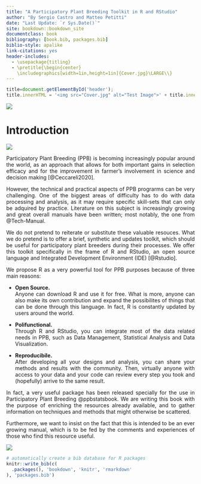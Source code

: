 ```yaml
--- 
title: "A Participatory Plant Breeding Toolkit in R and RStudio"
author: "By Sergio Castro and Matteo Petitti"
date: "Last Update: `r Sys.Date()`"
site: bookdown::bookdown_site
documentclass: book
bibliography: [book.bib, packages.bib]
biblio-style: apalike
link-citations: yes
header-includes:
  - \usepackage{titling}
  - \pretitle{\begin{center}
    \includegraphics[width=1in,height=1in]{Cover.jpg}\LARGE\\}
---
```


```js
title=document.getElementById('header');
title.innerHTML = '<img src="Cover.jpg" alt="Test Image">' + title.innerHTML
```
<style>
body {
text-align: justify}
</style>


![](Cover.jpg)

# Introduction

![](rsrstrip.png)
<style>
body {
text-align: justify}
</style>

Participatory Plant Breeding (PPB) is becoming increasingly popular around the world, as an approach that allows for both important gains in selection efficacy and for the improvement in farmer's involvement in science and decision making [@Ceccareli2020].

However, the technical and practical aspects of PPB prograrms can be very challenging. One of the biggest areas of difficulty has to do with data processing and analysis, as it may require specific skill-sets that can only be adquired by practice. Literature on this subject is increasingly growing and great overall manuals have been written; most notably,  the one from @Tech-Manual.

We do not pretend to reiterate or substitute these valuable resouces. What we do pretend is to offer a brief, synthetic and updates toolkit, which should be useful for participatory plant breeders during their processes. We offer this toolkit specifically in the frame of R and RStudio, an open source language and Integrated Development Environment (IDE) [@Rstudio]. 

We propose R as a very powerful tool for PPB purposes because of three main reasons:

* **Open Source. **\
Anyone can download R and use it for free. What is more, anyone can also make its own contribution and expand the possibilites of things that can be done through this language. In fact, R is constantly updated by users around the world.

* **Polifunctional. **\
Through R and RStudio, you can integrate most of the data related needs in PPB, such as Data Management, Statistical Analysis and Data Visualization.

* **Reproducibile. ** \
After developing all your designs and analysis, you can share your methods and results with the community. Then, virtually anyone with access to your data and your code can review every step you took and (hopefully) arrive to the same result.


In fact, a very useful package has been released specially for the use in Participatory Plant Breeding @ppbstatsbook. We are writing this book with the 
purpose of enriching the resources already available, and to gather information on techniques and methods that might otherwise be scattered.

Furthermore, we want to insist on the fact that this is intended to be an ever growing manual, which is to be fed by the comments and experiences of those who find this resource useful.

![](rsrstrip.png)


```r
# automatically create a bib database for R packages
knitr::write_bib(c(
  .packages(), 'bookdown', 'knitr', 'rmarkdown'
), 'packages.bib')
```
